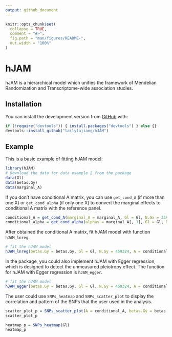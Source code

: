 ```yaml
---
output: github_document
---
```


<!-- README.md is generated from README.Rmd. Please edit that file -->

```r
knitr::opts_chunk$set(
  collapse = TRUE,
  comment = "#>",
  fig.path = "man/figures/README-",
  out.width = "100%"
)
```
# hJAM

<!-- badges: start -->
<!-- badges: end -->

hJAM is a hierarchical model which unifies the framework of Mendelian Randomization and Transcriptome-wide association studies.

## Installation

You can install the development version from [GitHub](https://github.com/lailylajiang/hJAM) with:

``` r
if (!require("devtools")) { install.packages("devtools") } else {}
devtools::install_github("lailylajiang/hJAM")
```
## Example

This is a basic example of fitting hJAM model:

```r
library(hJAM)
# Download the data for data example 2 from the package
data(Gl)
data(betas.Gy)
data(marginal_A)
```

If you don't have conditional A matrix, you can use ``get_cond_A`` (if more than one X) or ``get_cond_alpha`` (if only one X) to convert the marginal effects to conditional A matrix with the reference panel.

```r
conditional_A = get_cond_A(marginal_A = marginal_A, Gl = Gl, N.Gx = 339224, ridgeTerm = T)
conditional_alpha = get_cond_alpha(alphas = marginal_A[, 1], Gl = Gl, N.Gx = 339224, ridgeTerm = T)
```

After obtained the conditional A matrix, fit hJAM model with function ``hJAM_lnreg``.

```r
# fit the hJAM model
hJAM_lnreg(betas.Gy = betas.Gy, Gl = Gl, N.Gy = 459324, A = conditional_A, ridgeTerm = T)
```

In the package, you could also implement hJAM with Egger regression, which is designed to detect the unmeasured pleiotropy effect. The function for hJAM with Egger regression is ``hJAM_egger``.

```r
# fit the hJAM model
hJAM_egger(betas.Gy = betas.Gy, Gl = Gl, N.Gy = 459324, A = conditional_A, ridgeTerm = T)
```

The user could use ``SNPs_heatmap`` and ``SNPs_scatter_plot`` to display the correlation and pattern of the SNPs that the user used in the analysis.

```r
scatter_plot_p = SNPs_scatter_plot(A = conditional_A, betas.Gy = betas.Gy, num_X = 2)
scatter_plot_p
```

```r
heatmap_p = SNPs_heatmap(Gl)
heatmap_p
```

